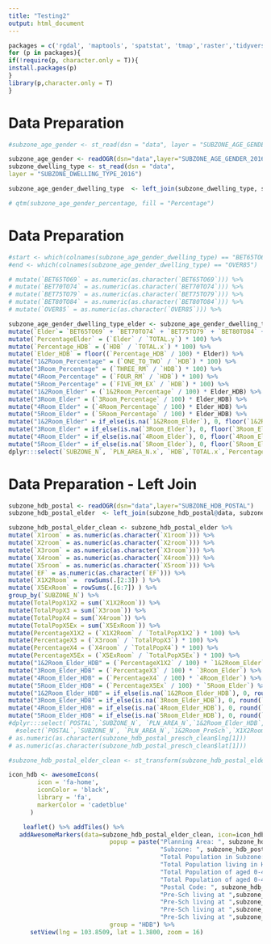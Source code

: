 ```yaml
---
title: "Testing2"
output: html_document
---
```


```r
packages = c('rgdal', 'maptools', 'spatstat', 'tmap','raster','tidyverse','sf', 'RColorBrewer', 'classInt','leaflet','ClusterR','rgeos')
for (p in packages){
if(!require(p, character.only = T)){
install.packages(p)
}
library(p,character.only = T)
}
```

# Data Preparation
```r
#subzone_age_gender <- st_read(dsn = "data", layer = "SUBZONE_AGE_GENDER_2016")

subzone_age_gender <- readOGR(dsn="data",layer="SUBZONE_AGE_GENDER_2016")
subzone_dwelling_type <- st_read(dsn = "data",
layer = "SUBZONE_DWELLING_TYPE_2016")

subzone_age_gender_dwelling_type  <- left_join(subzone_dwelling_type, subzone_age_gender@data, by = c("SUBZONE_N" = "SUBZONE_N"))

# qtm(subzone_age_gender_percentage, fill = "Percentage")
```

# Data Preparation
```r
#start <- which(colnames(subzone_age_gender_dwelling_type) == "BET65TO69")
#end <- which(colnames(subzone_age_gender_dwelling_type) == "OVER85")

# mutate(`BET65TO69` = as.numeric(as.character(`BET65TO69`))) %>%
# mutate(`BET70TO74` = as.numeric(as.character(`BET70TO74`))) %>%
# mutate(`BET75TO79` = as.numeric(as.character(`BET75TO79`))) %>%
# mutate(`BET80TO84` = as.numeric(as.character(`BET80TO84`))) %>%
# mutate(`OVER85` = as.numeric(as.character(`OVER85`))) %>%

subzone_age_gender_dwelling_type_elder <- subzone_age_gender_dwelling_type %>%
mutate(`Elder`= `BET65TO69` + `BET70TO74` + `BET75TO79` + `BET80TO84` + `OVER85` ) %>%
mutate(`PercentageElder` = (`Elder` / `TOTAL.y`) * 100) %>%
mutate(`Percentage_HDB` = (`HDB` / `TOTAL.x`) * 100) %>%
mutate(`Elder_HDB` = floor((`Percentage_HDB` / 100) * Elder)) %>%
mutate("1&2Room_Percentage" = (`ONE_TO_TWO` / `HDB`) * 100) %>%
mutate("3Room_Percentage" = (`THREE_RM` / `HDB`) * 100) %>%
mutate("4Room_Percentage" = (`FOUR_RM` / `HDB`) * 100) %>%
mutate("5Room_Percentage" = (`FIVE_RM_EX` / `HDB`) * 100) %>%
mutate("1&2Room_Elder" = (`1&2Room_Percentage` / 100) * Elder_HDB) %>%
mutate("3Room_Elder" = (`3Room_Percentage` / 100) * Elder_HDB) %>%
mutate("4Room_Elder" = (`4Room_Percentage` / 100) * Elder_HDB) %>%
mutate("5Room_Elder" = (`5Room_Percentage` / 100) * Elder_HDB) %>%
mutate("1&2Room_Elder" = if_else(is.na(`1&2Room_Elder`), 0, floor(`1&2Room_Elder` ) )) %>%
mutate("3Room_Elder" = if_else(is.na(`3Room_Elder`), 0, floor(`3Room_Elder` ) )) %>%
mutate("4Room_Elder" = if_else(is.na(`4Room_Elder`), 0, floor(`4Room_Elder` ) )) %>%
mutate("5Room_Elder" = if_else(is.na(`5Room_Elder`), 0, floor(`5Room_Elder` ) )) %>%
dplyr:::select(`SUBZONE_N`, `PLN_AREA_N.x`, `HDB`,`TOTAL.x`,`Percentage_HDB`,`1&2Room_Elder`,`3Room_Elder`,`4Room_Elder`,`5Room_Elder`,`PercentageElder`,`Elder_HDB`,`Elder`)

```

# Data Preparation - Left Join
```r
subzone_hdb_postal <- readOGR(dsn="data",layer="SUBZONE_HDB_POSTAL")
subzone_hdb_postal_elder  <- left_join(subzone_hdb_postal@data, subzone_age_gender_dwelling_type_elder, by = c("SUBZONE_N" = "SUBZONE_N"))
```

```r
subzone_hdb_postal_elder_clean <- subzone_hdb_postal_elder %>%
mutate(`X1room` = as.numeric(as.character(`X1room`))) %>%
mutate(`X2room` = as.numeric(as.character(`X2room`))) %>%
mutate(`X3room` = as.numeric(as.character(`X3room`))) %>%
mutate(`X4room` = as.numeric(as.character(`X4room`))) %>%
mutate(`X5room` = as.numeric(as.character(`X5room`))) %>%
mutate(`EF` = as.numeric(as.character(`EF`))) %>%
mutate(`X1X2Room` =  rowSums(.[2:3]) ) %>%
mutate(`X5ExRoom` = rowSums(.[6:7]) ) %>%
group_by(`SUBZONE_N`) %>%
mutate(TotalPopX1X2 = sum(`X1X2Room`)) %>%
mutate(TotalPopX3 = sum(`X3room`)) %>%
mutate(TotalPopX4 = sum(`X4room`)) %>%
mutate(TotalPopX5Ex = sum(`X5ExRoom`)) %>%
mutate(PercentageX1X2 = (`X1X2Room` / `TotalPopX1X2`) * 100) %>%
mutate(PercentageX3 = (`X3room` / `TotalPopX3`) * 100) %>%
mutate(PercentageX4 = (`X4room` / `TotalPopX4`) * 100) %>%
mutate(PercentageX5Ex = (`X5ExRoom` / `TotalPopX5Ex`) * 100) %>%
mutate("1&2Room_Elder_HDB" = (`PercentageX1X2` / 100) * `1&2Room_Elder`) %>%
mutate("3Room_Elder_HDB" = (`PercentageX3` / 100) * `3Room_Elder`) %>%
mutate("4Room_Elder_HDB" = (`PercentageX4` / 100) * `4Room_Elder`) %>%
mutate("5Room_Elder_HDB" = (`PercentageX5Ex` / 100) * `5Room_Elder`) %>%
mutate("1&2Room_Elder_HDB" = if_else(is.na(`1&2Room_Elder_HDB`), 0, round(`1&2Room_Elder_HDB` ) )) %>%
mutate("3Room_Elder_HDB" = if_else(is.na(`3Room_Elder_HDB`), 0, round(`3Room_Elder_HDB` ) )) %>%
mutate("4Room_Elder_HDB" = if_else(is.na(`4Room_Elder_HDB`), 0, round(`4Room_Elder_HDB` ) )) %>%
mutate("5Room_Elder_HDB" = if_else(is.na(`5Room_Elder_HDB`), 0, round(`5Room_Elder_HDB` ) ))
#dplyr:::select(`POSTAL`,`SUBZONE_N`, `PLN_AREA_N`,`1&2Room_Elder_HDB`,`3Room_Elder_HDB`,`4Room_Elder_HDB`,`5Room_Elder_HDB`)
  #select(`POSTAL`,`SUBZONE_N`, `PLN_AREA_N`,`1&2Room_PreSch`,`X1X2Room`,`1&2Room_PreSch_HDB`,`3Room_PreSch`,`X3room`,`3Room_PreSch_HDB`,`4Room_PreSch`,`X4room`,`4Room_PreSch_HDB`,`5Room_PreSch`,`X5ExRoom`,`5Room_PreSch_HDB`)
# as.numeric(as.character(subzone_hdb_postal_presch_clean$lng[1]))
# as.numeric(as.character(subzone_hdb_postal_presch_clean$lat[1]))
```

```r

#subzone_hdb_postal_elder_clean <- st_transform(subzone_hdb_postal_elder_clean, 4326)

icon_hdb <- awesomeIcons(
        icon = 'fa-home',
        iconColor = 'black',
        library = 'fa',
        markerColor = 'cadetblue'
      )

    leaflet() %>% addTiles() %>% 
   addAwesomeMarkers(data=subzone_hdb_postal_elder_clean, icon=icon_hdb,
                            popup = paste("Planning Area: ", subzone_hdb_postal_elder_clean$`PLN_AREA_N`, "<br>",
                                          "Subzone: ", subzone_hdb_postal_elder_clean$`SUBZONE_N`, "<br>",
                                          "Total Population in Subzone: ", subzone_hdb_postal_elder_clean$`TOTAL.x`, "<br>",
                                          "Total Population living in HDB in Subzone: ", subzone_hdb_postal_elder_clean$`HDB` , "<br>",
                                          "Total Population of aged 0-4 in Subzone: ", subzone_hdb_postal_elder_clean$`Elder`, "<br>",
                                          "Total Population of aged 0-4 living in HDB in Subzone: ", subzone_hdb_postal_elder_clean$`Elder_HDB` , "<br>",
                                          "Postal Code: ", subzone_hdb_postal_elder_clean$`POSTAL` , "<br>",
                                          "Pre-Sch living at ",subzone_hdb_postal_elder_clean$`POSTAL`," in 1 and 2 Rooms: ", subzone_hdb_postal_elder_clean$`1&2Room_Elder_HDB`, "<br>",
                                          "Pre-Sch living at ",subzone_hdb_postal_elder_clean$`POSTAL`," in 3 Rooms: ", subzone_hdb_postal_elder_clean$`3Room_Elder_HDB`, "<br>",
                                          "Pre-Sch living at ",subzone_hdb_postal_elder_clean$`POSTAL`," in 4 Rooms: ", subzone_hdb_postal_elder_clean$`4Room_Elder_HDB`, "<br>",
                                          "Pre-Sch living at ",subzone_hdb_postal_elder_clean$`POSTAL`," in 5 Rooms and Executive: ", subzone_hdb_postal_elder_clean$`5Room_Elder_HDB`),
                            group = "HDB") %>%
      setView(lng = 103.8509, lat = 1.3800, zoom = 16)
```

